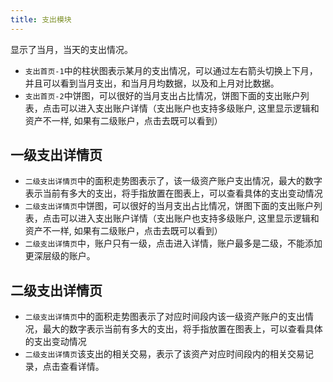 ---
title: 支出模块
---

显示了当月，当天的支出情况。

<div className="flex flex-row ">
  <CustomImage
    src="/actions/home/expense-1.png"
    alt="支出首页-1"
    width={400}
    height={500}
  />
  <CustomImage
    src="/actions/home/expense-2.png"
    alt="支出首页-2"
    width={400}
    height={500}
  />
</div>

- `支出首页-1`中的柱状图表示某月的支出情况，可以通过左右箭头切换上下月，并且可以看到当月支出，和当月月均数据，以及和上月对比数据。
- `支出首页-2`中饼图，可以很好的当月支出占比情况，饼图下面的支出账户列表，点击可以进入支出账户详情（支出账户也支持多级账户, 这里显示逻辑和资产不一样, 如果有二级账户，点击去既可以看到）

## 一级支出详情页

<CustomImage
  src="/actions/home/sub-expense.png"
  alt="二级支出详情页"
  width={400}
  height={500}
/>

- `二级支出详情页`中的面积走势图表示了，该一级资产账户支出情况，最大的数字表示当前有多大的支出，将手指放置在图表上，可以查看具体的支出变动情况
- `二级支出详情页`中饼图，可以很好的当月支出占比情况，饼图下面的支出账户列表，点击可以进入支出账户详情（支出账户也支持多级账户, 这里显示逻辑和资产不一样, 如果有二级账户，点击去既可以看到）
- `二级支出详情页`中，账户只有一级，点击进入详情，账户最多是二级，不能添加更深层级的账户。

## 二级支出详情页

<CustomImage
  src="/actions/home/leaf-expense.png"
  alt="二级支出详情页"
  width={400}
  height={500}
/>

- `二级支出详情页`中的面积走势图表示了对应时间段内该一级资产账户的支出情况，最大的数字表示当前有多大的支出，将手指放置在图表上，可以查看具体的支出变动情况
- `二级支出详情页`该支出的相关交易，表示了该资产对应时间段内的相关交易记录，点击查看详情。
